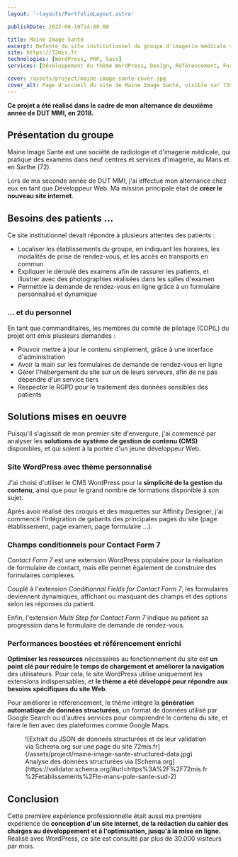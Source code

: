 ```yaml
---
layout: '~layouts/PortfolioLayout.astro'

publishDate: 2022-08-19T14:00:00

title: Maine Image Santé
excerpt: Refonte du site institutionnel du groupe d'imagerie médicale sarthois Maine Image Santé.
site: https://72mis.fr
technologies: [WordPress, PHP, Sass]
services: [Développement du thème WordPress, Design, Référencement, Formation]

cover: /assets/project/maine-image-sante-cover.jpg
cover_alt: Page d'accueil du site de Maine Image Santé, visible sur 72mis.fr
---
```


**Ce projet a été réalisé dans le cadre de mon alternance de deuxième année de DUT MMI, en 2018.**

## Présentation du groupe

Maine Image Santé est une société de radiologie et d'imagerie médicale, qui pratique des examens dans neuf centres et services d'imagerie, au Mans et en Sarthe (72).

Lors de ma seconde année de DUT MMI, j'ai effectué mon alternance chez eux en tant que Développeur Web. Ma mission principale était de **créer le nouveau site internet**.

## Besoins des patients ...

Ce site institutionnel devait répondre à plusieurs attentes des patients :

- Localiser les établissements du groupe, en indiquant les horaires, les modalités de prise de rendez-vous, et les accès en transports en commun
- Expliquer le déroulé des examens afin de rassurer les patients, et illustrer avec des photographies réalisées dans les salles d'examen
- Permettre la demande de rendez-vous en ligne grâce à un formulaire personnalisé et dynamique

### ... et du personnel

En tant que commanditaires, les membres du comité de pilotage (COPIL) du projet ont émis plusieurs demandes :

- Pouvoir mettre à jour le contenu simplement, grâce à une interface d'administration
- Avoir la main sur les formulaires de demande de rendez-vous en ligne
- Gérer l'hébergement du site sur un de leurs serveurs, afin de ne pas dépendre d'un service tiers
- Respecter le RGPD pour le traitement des données sensibles des patients

## Solutions mises en oeuvre

Puisqu'il s'agissait de mon premier site d'envergure, j'ai commencé par analyser les **solutions de système de gestion de contenu (CMS)** disponibles, et qui soient à la portée d'un jeune développeur Web.

### Site WordPress avec thème personnalisé

J'ai choisi d'utiliser le CMS WordPress pour la **simplicité de la gestion du contenu**, ainsi que pour le grand nombre de formations disponible à son sujet.

Après avoir réalisé des croquis et des maquettes sur Affinity Designer, j'ai commencé l'intégration de gabarits des principales pages du site (page établissement, page examen, page formulaire ...).

### Champs conditionnels pour Contact Form 7

*Contact Form 7* est une extension WordPress populaire pour la réalisation de formulaire de contact, mais elle permet également de construire des formulaires complexes.

Couplé à l'extension *Conditionnal Fields for Contact Form 7*, les formulaires deviennent dynamiques, affichant ou masquant des champs et des options selon les réponses du patient.

Enfin, l'extension *Multi Step for Contact Form 7* indique au patient sa progression dans le formulaire de demande de rendez-vous.

### Performances boostées et référencement enrichi

**Optimiser les ressources** nécessaires au fonctionnement du site est **un point clé pour réduire le temps de chargement et améliorer la navigation** des utilisateurs. Pour cela, le site WordPress utilise uniquement les extensions indispensables, et **le thème a été développé pour répondre aux besoins spécifiques du site Web**.

Pour améliorer le référencement, le thème intègre la **génération automatique de données structurées**, un format de données utilisé par Google Search ou d'autres services pour comprendre le contenu du site, et faire le lien avec des plateformes comme Google Maps.

<figure>
  ![Extrait du JSON de donneés structurées et de leur validation via Schema.org sur une page du site 72mis.fr](/assets/project/maine-image-sante-structured-data.jpg)
  <figcaption>Analyse des données structurées via [Schema.org](https://validator.schema.org/#url=https%3A%2F%2F72mis.fr%2Fetablissements%2Fle-mans-pole-sante-sud-2)</figcaption>
</figure>

## Conclusion

Cette première expérience professionnelle était aussi ma première expérience de **conception d'un site internet, de la rédaction du cahier des charges au développement et à l'optimisation, jusqu'à la mise en ligne.**
Réalisé avec WordPress, ce site est consulté par plus de 30.000 visiteurs par mois.



